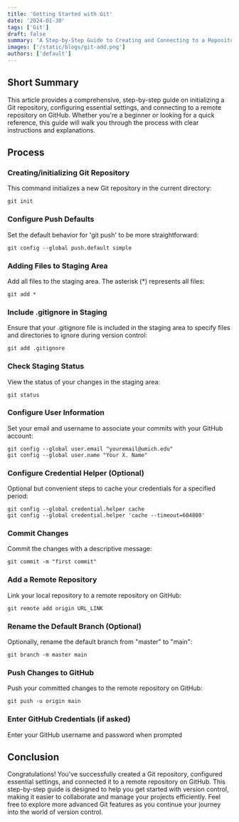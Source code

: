 ```yaml
---
title: 'Getting Started with Git'
date: '2024-01-30'
tags: ['Git']
draft: false
summary: 'A Step-by-Step Guide to Creating and Connecting to a Repository'
images: ['/static/blogs/git-add.png']
authors: ['default']
---
```


## Short Summary

This article provides a comprehensive, step-by-step guide on initializing a Git repository, configuring essential settings, and connecting to a remote repository on GitHub. Whether you're a beginner or looking for a quick reference, this guide will walk you through the process with clear instructions and explanations.


## Process

### Creating/initializing Git Repository
This command initializes a new Git repository in the current directory:
```Git
git init
```

### Configure Push Defaults
Set the default behavior for 'git push' to be more straightforward:
```Git
git config --global push.default simple
```

### Adding Files to Staging Area
Add all files to the staging area. The asterisk (*) represents all files:
```Git
git add *
```

### Include .gitignore in Staging
Ensure that your .gitignore file is included in the staging area to specify files and directories to ignore during version control:
```Git
git add .gitignore
```

### Check Staging Status

View the status of your changes in the staging area:
```Git
git status
```

### Configure User Information
Set your email and username to associate your commits with your GitHub account:
```Git
git config --global user.email "youremail@umich.edu"
git config --global user.name "Your X. Name"
```

### Configure Credential Helper (Optional)
Optional but convenient steps to cache your credentials for a specified period:
```Git
git config --global credential.helper cache
git config --global credential.helper 'cache --timeout=604800'
```


### Commit Changes

Commit the changes with a descriptive message:
```Git
git commit -m "first commit"
```

### Add a Remote Repository
Link your local repository to a remote repository on GitHub:

```Git
git remote add origin URL_LINK
```

### Rename the Default Branch (Optional)

Optionally, rename the default branch from "master" to "main":
```Git
git branch -m master main
```

### Push Changes to GitHub

Push your committed changes to the remote repository on GitHub:
```Git
git push -u origin main
```


### Enter GitHub Credentials (if asked)
Enter your GitHub username and password when prompted


## Conclusion

Congratulations! You've successfully created a Git repository, configured essential settings, and connected it to a remote repository on GitHub. This step-by-step guide is designed to help you get started with version control, making it easier to collaborate and manage your projects efficiently. Feel free to explore more advanced Git features as you continue your journey into the world of version control.



